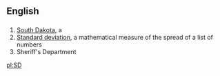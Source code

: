 ==English==

==={{Abbreviation}}===

#[[South Dakota]], a {{USstate}}
#[[standard deviation|Standard deviation]], a mathematical measure of the spread of a list of numbers
#Sheriff's Department

[[pl:SD]]
